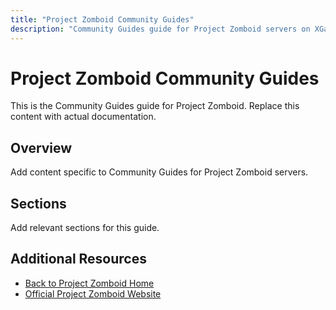 ```yaml
---
title: "Project Zomboid Community Guides"
description: "Community Guides guide for Project Zomboid servers on XGamingServer"
---
```


# Project Zomboid Community Guides

This is the Community Guides guide for Project Zomboid. Replace this content with actual documentation.

## Overview

Add content specific to Community Guides for Project Zomboid servers.

## Sections

Add relevant sections for this guide.

## Additional Resources

- [Back to Project Zomboid Home](./index)
- [Official Project Zomboid Website](https://example.com)
